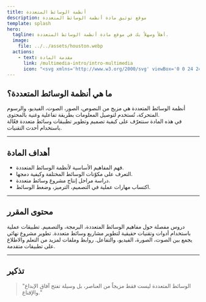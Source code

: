 ```yaml
---
title: أنظمة الوسائط المتعددة
description: موقع توثيق مادة أنظمة الوسائط المتعددة
template: splash
hero:
  tagline: أهلاً وسهلاً بك في موقع مادة أنظمة الوسائط المتعددة.
  image:
    file: ../../assets/houston.webp
  actions:
    - text: مقدمة المادة
      link: /multimedia-intro/intro-multimedia
      icon: "<svg xmlns='http://www.w3.org/2000/svg' viewBox='0 0 24 24' width='20' height='20'><g transform='scale(-1,1) translate(-24,0)'><path fill='none' stroke='currentColor' stroke-width='2' d='M5 12h14M12 5l7 7-7 7'/></g></svg>"
---
```



<section style={{ textAlign: 'right', lineHeight: 1.8 }}>

## ما هي أنظمة الوسائط المتعددة؟

أنظمة الوسائط المتعددة هي مزيج من النصوص، الصور، الصوت، الفيديو، والرسوم المتحركة، تُستخدم لتوصيل المعلومات بطريقة تفاعلية وغنية بالمحتوى.  
في هذه المادة سنتعرّف على كيفية تصميم وتطوير تطبيقات وسائط متعددة فعّالة باستخدام أحدث التقنيات.

---

## أهداف المادة

- فهم المفاهيم الأساسية لأنظمة الوسائط المتعددة.  
- التعرف على مكوّنات الوسائط المختلفة وكيفية دمجها.  
- دراسة مراحل إنتاج مشروع وسائط متعددة.  
- اكتساب مهارات عملية في التصميم، الترميز، وضغط الوسائط.

---

## محتوى المقرر

<CardGrid stagger>
  <Card title="المحاضرات النظرية">
    دروس مفصلة حول مفاهيم الوسائط المتعددة، البرمجة، والتصميم.
  </Card>

  <Card title="المختبرات العملية">
    تطبيقات عملية باستخدام أدوات وتقنيات حقيقية لتطوير مشاريع وسائط متعددة.
  </Card>

  <Card title="المشاريع والتقييم">
    تطوير مشروع نهائي يجمع بين الصوت، الصورة، الفيديو، والتفاعل.
  </Card>

  <Card title="المراجع والمواد الإضافية">
    روابط وملفات لمزيد من التعلم والاطلاع على تطبيقات متقدمة.
  </Card>
</CardGrid>

---

## تذكير

> "الوسائط المتعددة ليست فقط مزيجاً من العناصر، بل وسيلة تفتح آفاق الإبداع والإقناع."

</section>
